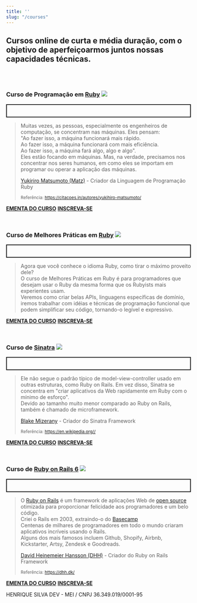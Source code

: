 ```yaml
---
title: ''
slug: "/courses"
---
```


## Cursos online de curta e média duração, com o objetivo de aperfeiçoarmos juntos nossas capacidades técnicas.

<br /><br />

### Curso de Programação em [Ruby](https://www.ruby-lang.org/) ![](/assets/img/ruby.png)

<p style="border: 2px solid; padding: 1rem">

  <blockquote>  
    Muitas vezes, as pessoas, especialmente os engenheiros de computação, 
    se concentram nas máquinas. Eles pensam:<br />
    "Ao fazer isso, a máquina funcionará mais rápido. <br />
    Ao fazer isso, a máquina funcionará com mais eficiência. <br />
     Ao fazer isso,
    a máquina fará algo, algo e algo".<br />
    Eles estão focando em máquinas. Mas, na verdade, precisamos nos
    concentrar nos seres humanos, em como eles se importam em programar 
    ou operar a aplicação das máquinas. <br />

  [Yukiriro Matsumoto (Matz)](https://github.com/matz) - Criador da Linguagem de Programação Ruby
  

  <small>Referência: https://citacoes.in/autores/yukihiro-matsumoto/</small>
  </blockquote>

[**EMENTA DO CURSO**]()
[**INSCREVA-SE**](pay-what-you-want)

</p>

<br />

### Curso de Melhores Práticas em [Ruby](https://www.ruby-lang.org/) ![](/assets/img/ruby-bestpractice.png)

<p style="border: 2px solid; padding: 1rem">

  <blockquote>  
    Agora que você conhece o idioma Ruby, como tirar o máximo proveito dele?<br />
    O curso de Melhores Práticas em Ruby é para programadores que desejam usar o 
    Ruby da mesma forma que os Rubyists mais experientes usam.<br />
    Veremos como criar belas APIs, linguagens específicas de domínio,
    iremos trabalhar com idéias e técnicas de programação funcional que podem simplificar seu código,
    tornando-o legível e expressivo.  

  </blockquote>

[**EMENTA DO CURSO**]()
[**INSCREVA-SE**](pay-what-you-want)

</p>

<br />

### Curso de [Sinatra](http://sinatrarb.com/) ![](/assets/img/sinatra.png)

<p style="border: 2px solid; padding: 1rem">

  <blockquote>  
    Ele não segue o padrão típico de model-view-controller usado em outras estruturas,
    como Ruby on Rails. Em vez disso, Sinatra se concentra em "criar aplicativos da Web 
    rapidamente em Ruby com o mínimo de esforço".<br /> 
    Devido ao tamanho muito menor comparado ao Ruby on Rails, também é chamado de microframework.  


  [Blake Mizerany](https://github.com/bmizerany) - Criador do Sinatra Framework
  
  <small>Referência: https://en.wikipedia.org//</small>
  </blockquote>

[**EMENTA DO CURSO**]()
[**INSCREVA-SE**](pay-what-you-want)

</p>

<br />

### Curso de [Ruby on Rails 6](https://rubyonrails.org/) ![](/assets/img/rails.png)

<p style="border: 2px solid; padding: 1rem">

  <blockquote>
    O <a href="https://rubyonrails.org/"> Ruby on Rails</a> é um framework de aplicações Web de
    <a href="https://opensource.org/" target="_blank">open source</a>
    otimizada para proporcionar felicidade aos programadores e um belo código.<br />
    Criei o Rails em 2003, extraindo-o do 
    <a href="https://basecamp.com/" target="_blank">   
      Basecamp
    </a>
    <br />
    Centenas de milhares de programadores em todo o mundo criaram aplicativos incríveis 
    usando o Rails.<br />
    Alguns dos mais famosos incluem Github,
    Shopify,
    Airbnb,
    Kickstarter,
    Artsy,
    Zendesk e Goodreads.

  [David Heinemeier Hansson (DHH)](https://github.com/dhh) - Criador do Ruby on Rails Framework
  
  <small>Referência: https://dhh.dk/</small>
  </blockquote>

[**EMENTA DO CURSO**]()
[**INSCREVA-SE**](pay-what-you-want)
</p>


HENRIQUE SILVA DEV - MEI / CNPJ 36.349.019/0001-95